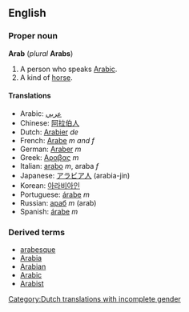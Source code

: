 ==English==
===Proper noun===
'''Arab''' (''plural'' '''Arabs''')

#A person who speaks [[Arabic]].
#A kind of [[horse]].

====Translations====
*Arabic: [[عربي]]
*Chinese: [[阿拉伯人]]
*Dutch: [[Arabier]] ''de'' [[Category:Dutch translations with incomplete gender]]
*French: [[Arabe]] ''m and f''
*German: [[Araber]] ''m''
*Greek: [[Αραβας]] ''m''
*Italian: [[arabo]] ''m'', araba ''f''
*Japanese: [[アラビア人]] (arabia-jin)
*Korean: [[아라비아인]]
*Portuguese: [[árabe]] ''m''
*Russian: [[араб]] ''m'' (arab)
*Spanish: [[árabe]] ''m''

===Derived terms===
*[[arabesque]]
*[[Arabia]]
*[[Arabian]]
*[[Arabic]]
*[[Arabist]]